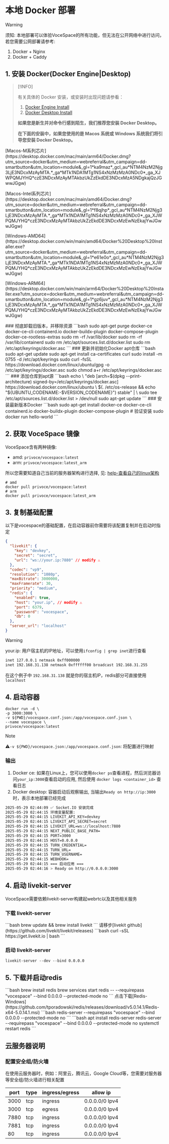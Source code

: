 
# 本地 Docker 部署

> [!WARNING]
> 须知: 本地部署可以体验VoceSpace的所有功能，但无法在公开网络中进行访问，若您需要公网部署请参考:
> 1. Docker + Nginx
> 2. Docker + Caddy

## 1. 安装 Docker(Docker Engine|Desktop)

> [!INFO]
>
> 有关具体的 Docker 安装，或安装时出现问题请参看：
>
> 1. [Docker Engine Install](https://docs.docker.com/engine/install)
> 2. [Docker Desktop Install](https://docs.docker.com/desktop/)
>
> **如果您是新生并对命令行感到陌生，我们推荐您安装 Docker Desktop。**
>
> **在下面的安装中，如果您使用的是 Macos 系统或 Windows 系统我们将引导您安装 Docker Desktop。**

<Tabs>
    <Tab label="Macos" style={{padding: "16px"}}>
        <p>
            [Macos-M系列芯片](https://desktop.docker.com/mac/main/arm64/Docker.dmg?utm_source=docker&utm_medium=webreferral&utm_campaign=dd-smartbutton&utm_location=module&_gl=1*ka9maz*_gcl_au*NTM4NzM2Njg3LjE3NDcxMzAyMTA.*_ga*MTk1NDA1MTg1NS4xNzMzMzA0NDc0*_ga_XJWPQMJYHQ*czE3NDcxMzAyMTAkbzUkZzEkdDE3NDcxMzA5NDgkajQzJGwwJGgw)
        </p>
        <p>
            [Macos-Intel系列芯片](https://desktop.docker.com/mac/main/amd64/Docker.dmg?utm_source=docker&utm_medium=webreferral&utm_campaign=dd-smartbutton&utm_location=module&_gl=1*f8qjhp*_gcl_au*NTM4NzM2Njg3LjE3NDcxMzAyMTA.*_ga*MTk1NDA1MTg1NS4xNzMzMzA0NDc0*_ga_XJWPQMJYHQ*czE3NDcxMzAyMTAkbzUkZzEkdDE3NDcxMzEwNzEkajYwJGwwJGgw)
        </p>
    </Tab>
    <Tab label="Windows" style={{padding: "16px"}}>
       <p>
         [Windows-AMD64](https://desktop.docker.com/win/main/amd64/Docker%20Desktop%20Installer.exe?utm_source=docker&utm_medium=webreferral&utm_campaign=dd-smartbutton&utm_location=module&_gl=1*e61e0o*_gcl_au*NTM4NzM2Njg3LjE3NDcxMzAyMTA.*_ga*MTk1NDA1MTg1NS4xNzMzMzA0NDc0*_ga_XJWPQMJYHQ*czE3NDcxMzAyMTAkbzUkZzEkdDE3NDcxMzEwNzEkajYwJGwwJGgw)
       </p>
       <p>
        [Windows-ARM64](https://desktop.docker.com/win/main/arm64/Docker%20Desktop%20Installer.exe?utm_source=docker&utm_medium=webreferral&utm_campaign=dd-smartbutton&utm_location=module&_gl=1*gz6juv*_gcl_au*NTM4NzM2Njg3LjE3NDcxMzAyMTA.*_ga*MTk1NDA1MTg1NS4xNzMzMzA0NDc0*_ga_XJWPQMJYHQ*czE3NDcxMzAyMTAkbzUkZzEkdDE3NDcxMzEwNzEkajYwJGwwJGgw)
       </p>
    </Tab>
    <Tab label="Linux(Ubuntu)" style={{padding: "0 16px"}}>
### 彻底卸载旧版本，并移除资源
 ```bash
sudo apt-get purge docker-ce docker-ce-cli containerd.io docker-buildx-plugin docker-compose-plugin docker-ce-rootless-extras
sudo rm -rf /var/lib/docker
sudo rm -rf /var/lib/containerd
sudo rm /etc/apt/sources.list.d/docker.list
sudo rm /etc/apt/keyrings/docker.asc
```
### 更新并初始化Docker apt仓库
```bash
sudo apt-get update
sudo apt-get install ca-certificates curl
sudo install -m 0755 -d /etc/apt/keyrings
sudo curl -fsSL https://download.docker.com/linux/ubuntu/gpg -o /etc/apt/keyrings/docker.asc
sudo chmod a+r /etc/apt/keyrings/docker.asc
```
### 添加仓库到apt源
```bash
echo \
  "deb [arch=$(dpkg --print-architecture) signed-by=/etc/apt/keyrings/docker.asc] https://download.docker.com/linux/ubuntu \
  $(. /etc/os-release && echo "${UBUNTU_CODENAME:-$VERSION_CODENAME}") stable" | \
  sudo tee /etc/apt/sources.list.d/docker.list > /dev/null
sudo apt-get update
```
### 安装最新版本Docker
```bash
sudo apt-get install docker-ce docker-ce-cli containerd.io docker-buildx-plugin docker-compose-plugin
# 验证安装
sudo docker run hello-world
```
    </Tab>

</Tabs>

## 2. 获取 VoceSpace 镜像

VoceSpace含有两种镜像:
- amd: `privoce/vocespace:latest`
- arm: `privoce/vocespace:latest_arm`

所以您需要知道自己当前的服务器架构进行选择, 见: [help-查看自己的linux架构](/zh/doc/deploy/help#查看自己的linux架构)

```shell
# amd
docker pull privoce/vocespace:latest
# arm
docker pull privoce/vocespace:latest_arm
```

## 3. 复制基础配置

以下是vocespace的基础配置，在启动容器前你需要将该配置复制并在启动时指定

```json
{
  "livekit": {
    "key": "devkey",
    "secret": "secret",
    "url": "ws://your.ip:7880" // modify ⚠️
  },
  "codec": "vp9",
  "resolution": "1080p",
  "maxBitrate": 3000000,
  "maxFramerate": 30,
  "priority": "medium",
  "redis": { 
    "enabled": true, 
    "host": "your.ip", // modify ⚠️
    "port": 6379, 
    "password": "vocespace",
    "db": 0 
  },
  "server_url": "localhost"
}
```

> [!WARNING]
>
> your.ip: 用户宿主机的IP地址，可以使用`ifconfig | grep inet`进行查看
> ```bash
> inet 127.0.0.1 netmask 0xff000000
> inet 192.168.31.138 netmask 0xffffff00 broadcast 192.168.31.255
> ```
> 在这个例子中 `192.168.31.138` 就是你的宿主机IP，redis部分可直接使用`localhost`


## 4. 启动容器

```shell
docker run -d \
-p 3000:3000 \
-v ${PWD}/vocespace.conf.json:/app/vocespace.conf.json \
--name vocespace \
privoce/vocespace:latest
```

> [!NOTE]
>
> ⚠️`-v ${PWD}/vocespace.json:/app/vocespace.conf.json`: 将配置进行映射


### 输出

1. Docker ce: 如果在Linux上，您可以使用`docker ps`查看进程，然后浏览器访问`your_ip:3000`查看启动的应用, 然后使用 `docker logs <container_id>` 查看日志
2. Docker desktop: 容器启动后观察输出, 当输出`Ready on http://ip:3000`时，表示本地部署已经完成


```bash
2025-05-29 02:44:09 ✅ Socket.IO 安装完成
2025-05-29 02:44:15 环境变量配置:
2025-05-29 02:44:15 LIVEKIT_API_KEY=devkey
2025-05-29 02:44:15 LIVEKIT_API_SECRET=secret
2025-05-29 02:44:15 LIVEKIT_URL=ws://localhost:7880
2025-05-29 02:44:15 NEXT_PUBLIC_BASE_PATH=
2025-05-29 02:44:15 PORT=3000
2025-05-29 02:44:15 HOST=0.0.0.0
2025-05-29 02:44:15 TURN_CREDENTIAL=
2025-05-29 02:44:15 TURN_URL=
2025-05-29 02:44:15 TURN_USERNAME=
2025-05-29 02:44:15 WEBHOOK=
2025-05-29 02:44:15 === 启动应用 ===
2025-05-29 02:44:16 > Ready on http://0.0.0.0:3000
```

## 4. 启动 livekit-server

VoceSpace需要依赖livekit-server构建起webrtc以及其他相关服务

### 下载 livekit-server
<Tabs>
    <Tab label="Macos">
    ```bash
    brew update && brew install livekit
    ```
    </Tab>
    <Tab label="Windows" style={{padding: "6px"}}>
        请移步[livekit github](https://github.com/livekit/livekit/releases)
    </Tab>
    <Tab label="Linux">
    ```bash
    curl -sSL https://get.livekit.io | bash
    ```
    </Tab>
</Tabs>

### 启动 livekit-server

```
livekit-server --dev --bind 0.0.0.0
```

## 5. 下载并启动redis

<Tabs>
    <Tab label="Macos">
    ```bash
    brew install redis
    brew services start redis -- --requirepass "vocespace" --bind 0.0.0.0 --protected-mode no
    ```
    </Tab>
    <Tab label="Windows" style={{padding: "6px"}}>
        点击下载[Redis-Windows](https://github.com/tporadowski/redis/releases/download/v5.0.14.1/Redis-x64-5.0.14.1.msi)
        ```bash
        redis-server --requirepass "vocespace" --bind 0.0.0.0 --protected-mode no
        ```
    </Tab>
    <Tab label="Linux">
    ```bash
    apt install redis-server
    redis-server --requirepass "vocespace" --bind 0.0.0.0 --protected-mode no
    systemctl restart redis
    ```
    </Tab>
</Tabs>

## 云服务器说明

### 配置安全组/防火墙

在使用云服务器时，例如：阿里云，腾讯云，Google Cloud等，您需要对服务器等安全组/防火墙进行相关配置

| port | type | ingress/egress | allow ip |
|--|--|--|--|
| 3000 | tcp | ingress | 0.0.0.0/0 Ipv4 |
| 3000 | tcp | egress | 0.0.0.0/0 Ipv4 |
| 7880 | tcp | ingress | 0.0.0.0/0 Ipv4 |
| 7881 | tcp | ingress | 0.0.0.0/0 Ipv4 |
| 80 | tcp | ingress | 0.0.0.0/0 Ipv4 |
